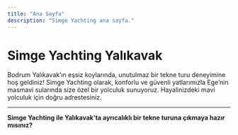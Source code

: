 ```yaml
---
title: "Ana Sayfa"
description: "Simge Yachting ana sayfa."
---
```


# Simge Yachting Yalıkavak

Bodrum Yalıkavak’ın eşsiz koylarında, unutulmaz bir tekne turu deneyimine hoş geldiniz! Simge Yachting olarak, konforlu ve güvenli yatlarımızla Ege’nin masmavi sularında size özel bir yolculuk sunuyoruz. Hayalinizdeki mavi yolculuk için doğru adrestesiniz.

---

**Simge Yachting ile Yalıkavak’ta ayrıcalıklı bir tekne turuna çıkmaya hazır mısınız?**
